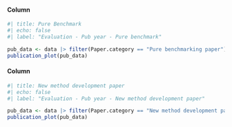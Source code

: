 #### Column {width="50%"}

```r
#| title: Pure Benchmark
#| echo: false
#| label: "Evaluation - Pub year - Pure benchmark"

pub_data <- data |> filter(Paper.category == "Pure benchmarking paper")
publication_plot(pub_data)

```


#### Column {width="50%"}

```r
#| title: New method development paper
#| echo: false
#| label: "Evaluation - Pub year - New method development paper"

pub_data <- data |> filter(Paper.category == "New method development paper")
publication_plot(pub_data)
    
```
